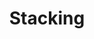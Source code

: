 ---
title: Stacking
index: true
description: Retrieve the list of stacking pool members for a given delegator principal.
---